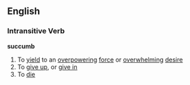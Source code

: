 ==English==
===Intransitive Verb===
'''succumb'''
#To [[yield]] to an [[overpower]]ing [[force]] or [[overwhelm]]ing [[desire]]
#To [[give up]], or [[give in]]
#To [[die]]